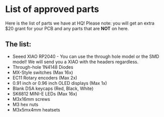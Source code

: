 # List of approved parts

Here is the list of parts we have at HQ! Please note: you will get an extra $20 grant for your PCB and any parts that are **NOT** on here.


## The list:

- Seeed XIAO RP2040 - You can use the through hole model or the SMD model! We will send you a XIAO with the headers regardless.
- Through-hole 1N4148 Diodes
- MX-Style switches (Max 16x)
- EC11 Rotary encoders (Max 2x)
- 0.91 inch or 0.96 inch OLED displays (Max 1x)
- Blank DSA keycaps (Red, Black, White)
- SK6812 MINI-E LEDs (Max 16x)
- M3x16mm screws
- M3 hex nuts
- M3x5mx4mm heatsets
